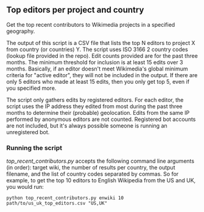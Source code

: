 == Top editors per project and country ==

Get the top recent contributors to Wikimedia projects in a specified geography.

The output of this script is a CSV file that lists the top N editors to project X from country (or countries) Y. The script uses ISO 3166 2 country codes (lookup file provided in the repo). Edit counts provided are for the past three months. The minimum threshold for inclusion is at least 15 edits over 3 months. Basically, if an editor doesn't meet Wikimedia's global minimum criteria for "active editor", they will not be included in the output. If there are only 5 editors who made at least 15 edits, then you only get top 5, even if you specified more. 

The script only gathers edits by registered editors. For each editor, the script uses the IP address they edited from most during the past three months to determine their (probable) geolocation. Edits from the same IP performed by anonymous editors are not counted. Registered bot accounts are not included, but it's always possible someone is running an unregistered bot. 

=== Running the script ===

''top_recent_contributors.py'' accepts the following command line arguments (in order): target wiki, the number of results per country, the output filename, and the list of country codes separated by commas. So for example, to get the top 10 editors to English Wikipedia from the US and UK, you would run:

<code>python top_recent_contributors.py enwiki 10 path/to/us_uk_top_editors.csv "US,UK"</code>
